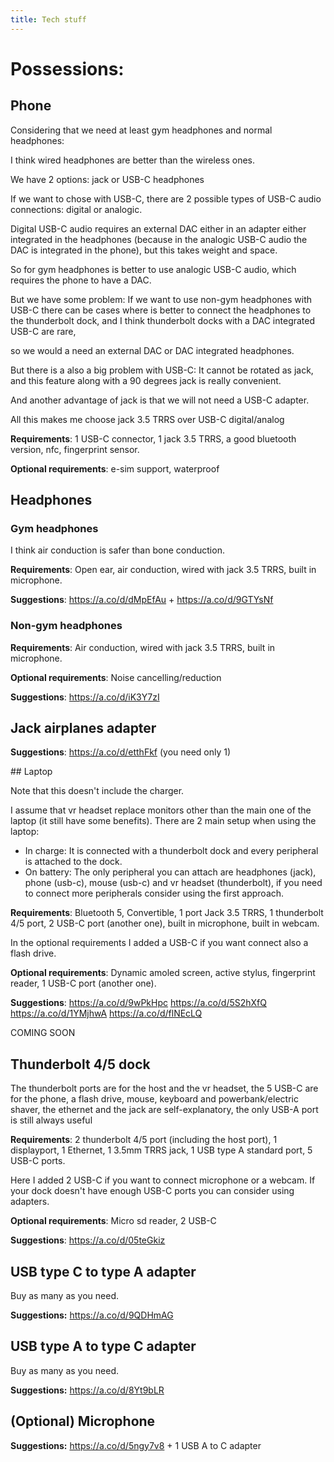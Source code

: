 ```yaml
---
title: Tech stuff
---
```



# Possessions:
## Phone

Considering that we need at least gym headphones and normal headphones:

I think wired headphones are better than the wireless ones.

We have 2 options: jack or USB-C headphones

If we want to chose with USB-C, there are 2 possible types of USB-C audio connections: digital or analogic.

Digital USB-C audio requires an external DAC either in an adapter either integrated in the headphones (because in the analogic USB-C audio the DAC is integrated in the phone), but this takes weight and space.

So for gym headphones is better to use analogic USB-C audio, which requires the phone to have a DAC.

But we have some problem: If we want to use non-gym headphones with USB-C there can be cases where is better to connect the headphones to the thunderbolt dock, and I think thunderbolt docks with a DAC integrated USB-C are rare,

so we would a need an external DAC or DAC integrated headphones.

But there is a also a big problem with USB-C: It cannot be rotated as jack, and this feature along with a 90 degrees jack is really convenient.

And another advantage of jack is that we will not need a USB-C adapter.

All this makes me choose jack 3.5 TRRS over USB-C digital/analog


**Requirements**: 1 USB-C connector, 1 jack 3.5 TRRS, a good bluetooth version, nfc, fingerprint sensor.

**Optional requirements**: e-sim support, waterproof

## Headphones
### Gym headphones

I think air conduction is safer than bone conduction.

**Requirements**: Open ear, air conduction, wired with jack 3.5 TRRS, built in microphone.

**Suggestions**:
<Tabs>
<TabItem label="low budget">
https://a.co/d/dMpEfAu
+
https://a.co/d/9GTYsNf
</TabItem>
</Tabs>

### Non-gym headphones
**Requirements**: Air conduction, wired with jack 3.5 TRRS, built in microphone.

**Optional requirements**: Noise cancelling/reduction

**Suggestions**:
<Tabs>
<TabItem label="low budget">https://a.co/d/iK3Y7zI</TabItem>
</Tabs>

## Jack airplanes adapter

**Suggestions**: https://a.co/d/etthFkf (you need only 1)

<Tabs>
<TabItem label="I want a convertible laptop">
## Laptop

Note that this doesn't include the charger.

I assume that vr headset replace monitors other than the main one of the laptop (it still have some benefits).
There are 2 main setup when using the laptop:
- In charge: It is connected with a thunderbolt dock and every peripheral is attached to the dock.
- On battery: The only peripheral you can attach are headphones (jack), phone (usb-c), mouse (usb-c) and vr headset (thunderbolt), if you need to connect more peripherals consider using the first approach.

**Requirements**: Bluetooth 5, Convertible, 1 port Jack 3.5 TRRS, 1 thunderbolt 4/5 port, 2 USB-C port (another one), built in microphone, built in webcam.

In the optional requirements I added a USB-C if you want connect also a flash drive.

**Optional requirements**: Dynamic amoled screen, active stylus, fingerprint reader, 1 USB-C port (another one).

**Suggestions**:
<Tabs>
<TabItem label="Low budget">https://a.co/d/9wPkHpc</TabItem>
<TabItem label="Medium budget">https://a.co/d/5S2hXfQ</TabItem>
<TabItem label="High budget">https://a.co/d/1YMjhwA</TabItem>
<TabItem label="Very High budget">https://a.co/d/flNEcLQ</TabItem>
</Tabs>

</TabItem>
<TabItem label="I don't want a convertible laptop or I want an external tablet">
COMING SOON
</TabItem>
</Tabs>

## Thunderbolt 4/5 dock

The thunderbolt ports are for the host and the vr headset, the 5 USB-C are for the phone, a flash drive, mouse, keyboard and powerbank/electric shaver, the ethernet and the jack are self-explanatory, the only USB-A port is still always useful

**Requirements**: 2 thunderbolt 4/5 port (including the host port), 1 displayport, 1 Ethernet, 1 3.5mm TRRS jack, 1 USB type A standard port, 5 USB-C ports.

Here I added 2 USB-C if you want to connect microphone or a webcam. If your dock doesn't have enough USB-C ports you can consider using adapters.

**Optional requirements**: Micro sd reader, 2 USB-C

**Suggestions**:
https://a.co/d/05teGkiz

## USB type C to type A adapter

Buy as many as you need.

**Suggestions:**
https://a.co/d/9QDHmAG

## USB type A to type C adapter

Buy as many as you need.

**Suggestions:**
https://a.co/d/8Yt9bLR

## (Optional) Microphone

**Suggestions:**
<Tabs>
<TabItem label="Low budget">https://a.co/d/5ngy7v8 + 1 USB A to C adapter</TabItem>
</Tabs>
